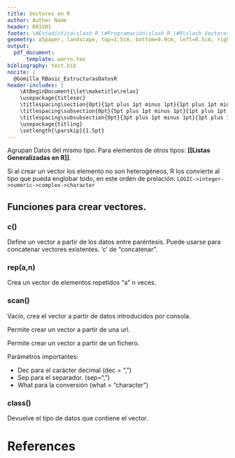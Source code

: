 ```yaml
---
title: Vectores en R
author: Author Name
header: R01V01
footer: \#Estadística\slash R \#Programación\slash R \#R\slash Vectores
geometry: a5paper, landscape, top=1.5cm, bottom=0.9cm, left=0.5cm, right=0.5cm, headsep = 0.5cm, footskip = 12pt
output:
  pdf_document:
      template: warro.tex
bibliography: test.bib
nocite: |
  @Gomilla_RBasic_EstructurasDatosR
header-includes: |
    \AtBeginDocument{\let\maketitle\relax}
    \usepackage{titlesec}
    \titlespacing\section{0pt}{1pt plus 1pt minus 1pt}{1pt plus 1pt minus 1pt}
    \titlespacing\subsection{0pt}{5pt plus 1pt minus 1pt}{1pt plus 1pt minus 1pt}
    \titlespacing\subsubsection{0pt}{3pt plus 1pt minus 1pt}{1pt plus 1pt minus 1pt}
    \usepackage{titling}
    \setlength{\parskip}{1.5pt}
---
```

Agrupan Datos del mismo tipo. Para elementos de otros tipos: **[[Listas Generalizadas en R]]**.

Si al crear un vector los elemento no son heterogéneos, R los convierte al tipo que pueda englobar todo, en este orden de prelación:
````LOGIC->integer->numeric->complex->character````
		
## Funciones para crear vectores.
### c()
Define un vector a partir de los datos entre paréntesis.
Puede usarse para concatenar vectores existentes.
'c' de "concatenar".

### rep(a,n) 
Crea un vector de elementos repetidos "a" n veces.
			
### scan()
Vacío, crea el vector a partir de datos introducidos por consola.

Permite crear un vector a partir de una url.

Permite crear un vector a partir de un fichero.
			
Parámetros importantes:

* Dec para el carácter decimal (dec = ",")
* Sep para el separador. (sep=",")
* What para la conversión (what = "character")
				
### class()
Devuelve el tipo de datos que contiene el vector.
	
\pagebreak

# References
